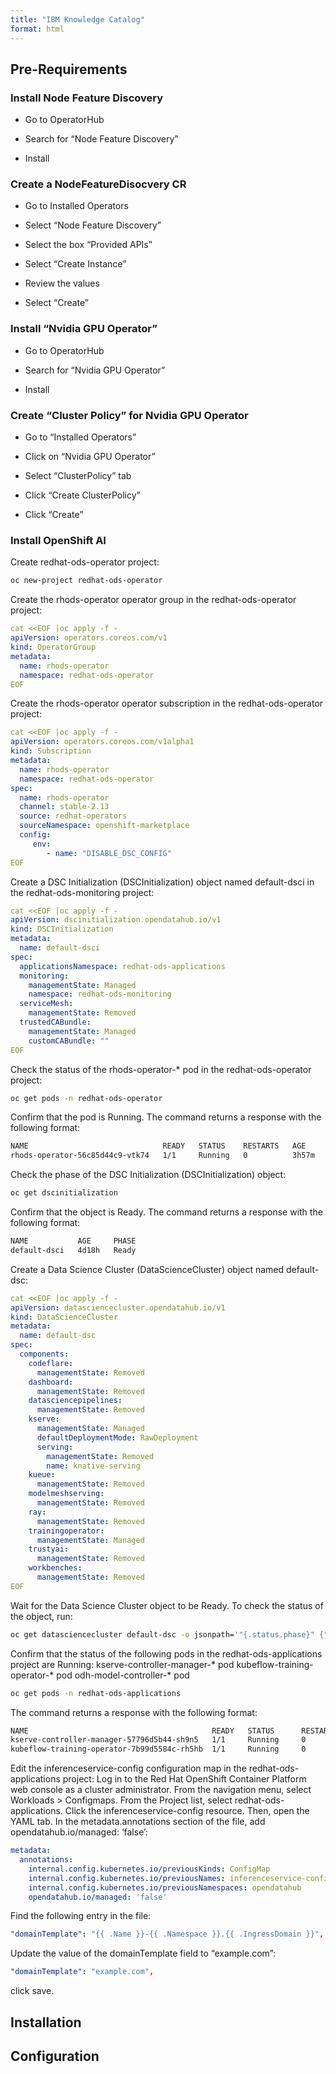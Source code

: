 ```yaml
---
title: "IBM Knowledge Catalog"
format: html
---
```


## Pre-Requirements



### Install Node Feature Discovery 

* Go to OperatorHub

* Search for "Node Feature Discovery"

* Install

### Create a NodeFeatureDisocvery CR

* Go to Installed Operators 

* Select "Node Feature Discovery"

* Select the box "Provided APIs"

* Select "Create Instance"

* Review the values

* Select "Create"

### Install "Nvidia GPU Operator"

* Go to OperatorHub

* Search for "Nvidia GPU Operator"

* Install

### Create "Cluster Policy" for Nvidia GPU Operator

* Go to "Installed Operators"

* Click on "Nvidia GPU Operator"

* Select "ClusterPolicy" tab

* Click "Create ClusterPolicy"

* Click "Create"



### Install OpenShift AI

Create redhat-ods-operator project:

```bash
oc new-project redhat-ods-operator
```

Create the rhods-operator operator group in the redhat-ods-operator project:

```yaml
cat <<EOF |oc apply -f -
apiVersion: operators.coreos.com/v1
kind: OperatorGroup
metadata:
  name: rhods-operator
  namespace: redhat-ods-operator
EOF
```

Create the rhods-operator operator subscription in the redhat-ods-operator project:

```yaml
cat <<EOF |oc apply -f -
apiVersion: operators.coreos.com/v1alpha1
kind: Subscription
metadata:
  name: rhods-operator
  namespace: redhat-ods-operator
spec:
  name: rhods-operator
  channel: stable-2.13
  source: redhat-operators
  sourceNamespace: openshift-marketplace
  config:
     env:
        - name: "DISABLE_DSC_CONFIG"
EOF
```

Create a DSC Initialization (DSCInitialization) object named default-dsci in the redhat-ods-monitoring project:

```yaml
cat <<EOF |oc apply -f -
apiVersion: dscinitialization.opendatahub.io/v1
kind: DSCInitialization
metadata:
  name: default-dsci
spec:
  applicationsNamespace: redhat-ods-applications
  monitoring:
    managementState: Managed
    namespace: redhat-ods-monitoring
  serviceMesh:
    managementState: Removed
  trustedCABundle:
    managementState: Managed
    customCABundle: ""
EOF
```

Check the status of the rhods-operator-* pod in the redhat-ods-operator project:

```bash
oc get pods -n redhat-ods-operator
```

Confirm that the pod is Running. The command returns a response with the following format:

```default
NAME                              READY   STATUS    RESTARTS   AGE
rhods-operator-56c85d44c9-vtk74   1/1     Running   0          3h57m
```

Check the phase of the DSC Initialization (DSCInitialization) object:

```bash
oc get dscinitialization
```

Confirm that the object is Ready. The command returns a response with the following format:

```default
NAME           AGE     PHASE
default-dsci   4d18h   Ready
```

Create a Data Science Cluster (DataScienceCluster) object named default-dsc:

```yaml
cat <<EOF |oc apply -f -
apiVersion: datasciencecluster.opendatahub.io/v1
kind: DataScienceCluster
metadata:
  name: default-dsc
spec:
  components:
    codeflare:
      managementState: Removed
    dashboard:
      managementState: Removed
    datasciencepipelines:
      managementState: Removed
    kserve:
      managementState: Managed
      defaultDeploymentMode: RawDeployment
      serving:
        managementState: Removed
        name: knative-serving
    kueue:
      managementState: Removed
    modelmeshserving:
      managementState: Removed
    ray:
      managementState: Removed
    trainingoperator:
      managementState: Managed
    trustyai:
      managementState: Removed
    workbenches:
      managementState: Removed
EOF
```

Wait for the Data Science Cluster object to be Ready.
To check the status of the object, run:

```bash
oc get datasciencecluster default-dsc -o jsonpath='"{.status.phase}" {"\n"}'
```

Confirm that the status of the following pods in the redhat-ods-applications project are Running:
kserve-controller-manager-* pod
kubeflow-training-operator-* pod
odh-model-controller-* pod


```bash
oc get pods -n redhat-ods-applications
```

The command returns a response with the following format:

```default
NAME                                         READY   STATUS      RESTARTS   AGE
kserve-controller-manager-57796d5b44-sh9n5   1/1     Running     0          4m57s
kubeflow-training-operator-7b99d5584c-rh5hb  1/1     Running     0          4m57s
```

Edit the inferenceservice-config configuration map in the redhat-ods-applications project:
Log in to the Red Hat OpenShift Container Platform web console as a cluster administrator.
From the navigation menu, select Workloads > Configmaps.
From the Project list, select redhat-ods-applications.
Click the inferenceservice-config resource. Then, open the YAML tab.
In the metadata.annotations section of the file, add opendatahub.io/managed: 'false':

```yaml
metadata:
  annotations:
    internal.config.kubernetes.io/previousKinds: ConfigMap
    internal.config.kubernetes.io/previousNames: inferenceservice-config
    internal.config.kubernetes.io/previousNamespaces: opendatahub
    opendatahub.io/managed: 'false'
```

Find the following entry in the file:

```yaml
"domainTemplate": "{{ .Name }}-{{ .Namespace }}.{{ .IngressDomain }}",
```

Update the value of the domainTemplate field to "example.com":

```yaml
"domainTemplate": "example.com",
```

click save.

## Installation

## Configuration
